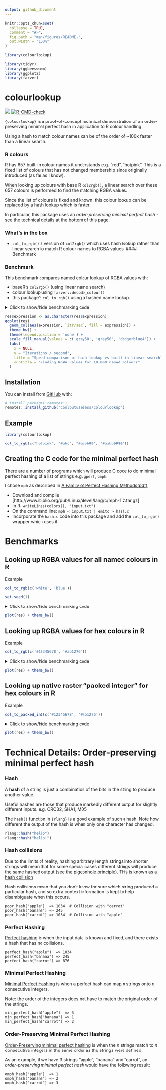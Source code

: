 ```yaml
---
output: github_document
---
```


<!-- README.md is generated from README.Rmd. Please edit that file -->

```r
knitr::opts_chunk$set(
  collapse = TRUE,
  comment = "#>",
  fig.path = "man/figures/README-",
  out.width = "100%"
)

library(colourlookup)

library(tidyr)
library(ggbeeswarm)
library(ggplot2)
library(farver)
```

# colourlookup

<!-- badges: start -->
![](https://img.shields.io/badge/cool-useless-green.svg)
[![R-CMD-check](https://github.com/coolbutuseless/colourlookup/actions/workflows/R-CMD-check.yaml/badge.svg)](https://github.com/coolbutuseless/colourlookup/actions/workflows/R-CMD-check.yaml)
<!-- badges: end -->

`{colourlookup}` is a proof-of-concept technical demonstration of an order-preserving
minimal perfect hash in application to R colour handling.

Using a hash to match colour names can be of the order of ~100x faster than 
a linear search.  

### R colours

R has 657 built-in colour names it understands e.g. "red", "hotpink".  This is 
a fixed list of colours that has not changed membership since originally introduced
(as far as I know).

When looking up colours with base R `col2rgb()`, a linear search over these 657 colours
is performed to find the matching RGBA values.

Since the list of colours is fixed and known, this colour lookup can be
replaced by a hash lookup which is faster.

In particular, this package uses an *order-preserving minimal perfect hash* - 
see the technical details at the bottom of this page.


### What's in the box

* `col_to_rgb()` a version of `col2rgb()` which uses hash lookup rather than 
  linear search to match R colour names to RGBA values.
#### Benchmark

### Benchmark 

This benchmark compares named colour lookup of RGBA values with:

* baseR's `col2rgb()` (using linear name search)
* colour lookup using `farver::decode_colour()`
* this package's `col_to_rgb()` using a hashed name lookup.


<details>
<summary>Click to show/hide benchmarking code</summary>

```r
cols <- sample(colours(), 10000, T)

res <- bench::mark(
  `this package (hash)` = col_to_rgb(cols),
  `farver` = decode_colour(cols),
  `baseR (linear)` = col2rgb(cols, alpha = TRUE),
  check = FALSE
)
knitr::kable(res[,1:5])
```
</details>


```r
res$expression <- as.character(res$expression)
ggplot(res) + 
  geom_col(aes(expression, `itr/sec`, fill = expression)) + 
  theme_bw() + 
  theme(legend.position = 'none') + 
  scale_fill_manual(values = c('grey50', 'grey50', 'dodgerblue4')) + 
  labs(
    x = NULL,
    y = "Iterations / second",
    title = "Speed comparison of hash lookup vs built-in linear search",
    subtitle = "Finding RGBA values for 10,000 named colours"
  )

```


## Installation

You can install from [GitHub](https://github.com/coolbutuseless/colourlookup) with:

``` r
# install.package('remotes')
remotes::install_github('coolbutuseless/colourlookup')
```

## Example

```r
library(colourlookup)

col_to_rgb(c("hotpink", "#abc", "#aabb99", "#aabb9980"))
```


## Creating the C code for the minimal perfect hash

There are a number of programs which will produce C code to
do minimal perfect hashing of a list of strings e.g. `gperf`, `cmph`.

I chose `mph` as described in [A Family of Perfect Hashing Methods(pdf)](https://staff.itee.uq.edu.au/havas/TR0242.pdf)

* Download and compile [http://www.ibiblio.org/pub/Linux/devel/lang/c/mph-1.2.tar.gz]
* In R: `writeLines(colors(), "input.txt")`
* On the command line:  `mph < input.txt | emitc > hash.c`
* Incorporate the `hash.c` code into this package and add the `col_to_rgb()` wrapper
  which uses it.



Benchmarks
===============================================================================

Looking up RGBA values for all named colours in R
-------------------------------------------------------------------------------

Example

```r
col_to_rgb(c('white', 'blue'))
```

```r
set.seed(1)
```

<details>
<summary>Click to show/hide benchmarking code</summary>

```r
#~~~~~~~~~~~~~~~~~~~~~~~~~~~~~~~~~~~~~~~~~~~~~~~~~~~~~~~~~~~~~~~~~~~~~~~~~~~~
# Lots of named colours
#~~~~~~~~~~~~~~~~~~~~~~~~~~~~~~~~~~~~~~~~~~~~~~~~~~~~~~~~~~~~~~~~~~~~~~~~~~~~
cols <- sample(colours(), 10000, T)

#~~~~~~~~~~~~~~~~~~~~~~~~~~~~~~~~~~~~~~~~~~~~~~~~~~~~~~~~~~~~~~~~~~~~~~~~~~~~
# Check we all agree on the RGB representation
#~~~~~~~~~~~~~~~~~~~~~~~~~~~~~~~~~~~~~~~~~~~~~~~~~~~~~~~~~~~~~~~~~~~~~~~~~~~~
a1 <- col_to_rgb(cols)
a2 <- col2rgb(cols, alpha = TRUE)
a3 <- farver::decode_colour(cols) |> t()
a3 <- rbind(a3, 255L)
rownames(a3) <- c('red', 'green', 'blue', 'alpha')
identical(a1, a2)
identical(a2, a3)

#~~~~~~~~~~~~~~~~~~~~~~~~~~~~~~~~~~~~~~~~~~~~~~~~~~~~~~~~~~~~~~~~~~~~~~~~~~~~
# Benchmark
#~~~~~~~~~~~~~~~~~~~~~~~~~~~~~~~~~~~~~~~~~~~~~~~~~~~~~~~~~~~~~~~~~~~~~~~~~~~~
library(farver)
res <- bench::mark(
  colourlookup = col_to_rgb(cols),
  baseR        = col2rgb(cols, alpha = TRUE),
  farver       = decode_colour(cols, alpha = TRUE),
  check = FALSE
)
knitr::kable(res[,1:5])
```

</details>

```r
plot(res) + theme_bw()
```


Looking up RGBA values for hex colours in R
-------------------------------------------------------------------------------

Example

```r
col_to_rgb(c('#12345678', '#ab1276'))
```


<details>
<summary>Click to show/hide benchmarking code</summary>


```r
#~~~~~~~~~~~~~~~~~~~~~~~~~~~~~~~~~~~~~~~~~~~~~~~~~~~~~~~~~~~~~~~~~~~~~~~~~~~~
# Lots of hex colours
#~~~~~~~~~~~~~~~~~~~~~~~~~~~~~~~~~~~~~~~~~~~~~~~~~~~~~~~~~~~~~~~~~~~~~~~~~~~~
cols <- sample(colours(), 10000, T) |>
  col_to_rgb() |>
  t() |>
  rgb(maxColorValue = 255)

#~~~~~~~~~~~~~~~~~~~~~~~~~~~~~~~~~~~~~~~~~~~~~~~~~~~~~~~~~~~~~~~~~~~~~~~~~~~~
# Check we all agree on the RGB representation
#~~~~~~~~~~~~~~~~~~~~~~~~~~~~~~~~~~~~~~~~~~~~~~~~~~~~~~~~~~~~~~~~~~~~~~~~~~~~
a1 <- col_to_rgb(cols)
a2 <- col2rgb(cols, alpha = TRUE)
a3 <- farver::decode_colour(cols) |> t()
a3 <- rbind(a3, 255L)
rownames(a3) <- c('red', 'green', 'blue', 'alpha')
identical(a1, a2)
identical(a2, a3)

#~~~~~~~~~~~~~~~~~~~~~~~~~~~~~~~~~~~~~~~~~~~~~~~~~~~~~~~~~~~~~~~~~~~~~~~~~~~~
# benchmark
#~~~~~~~~~~~~~~~~~~~~~~~~~~~~~~~~~~~~~~~~~~~~~~~~~~~~~~~~~~~~~~~~~~~~~~~~~~~~
library(farver)
res <- bench::mark(
  colourlookup = col_to_rgb(cols),
  baseR        = col2rgb(cols, alpha = TRUE),
  farver       = decode_colour(cols, alpha = TRUE),
  check = FALSE
)
knitr::kable(res[,1:5])
```

</details>


```r
plot(res) + theme_bw()
```



Looking up native raster "packed integer" for hex colours in R
-------------------------------------------------------------------------------

Example

```r
col_to_packed_int(c('#12345678', '#ab1276'))
```


<details>
<summary>Click to show/hide benchmarking code</summary>

```r
#~~~~~~~~~~~~~~~~~~~~~~~~~~~~~~~~~~~~~~~~~~~~~~~~~~~~~~~~~~~~~~~~~~~~~~~~~~~~
# Lots of hex colours
#~~~~~~~~~~~~~~~~~~~~~~~~~~~~~~~~~~~~~~~~~~~~~~~~~~~~~~~~~~~~~~~~~~~~~~~~~~~~
cols <- sample(colours(), 10000, T) |>
  col_to_rgb() |>
  t() |>
  rgb(maxColorValue = 255)


#~~~~~~~~~~~~~~~~~~~~~~~~~~~~~~~~~~~~~~~~~~~~~~~~~~~~~~~~~~~~~~~~~~~~~~~~~~~~
# benchmark
#~~~~~~~~~~~~~~~~~~~~~~~~~~~~~~~~~~~~~~~~~~~~~~~~~~~~~~~~~~~~~~~~~~~~~~~~~~~~
library(farver)
res <- bench::mark(
  `this package` = col_to_packed_int(cols),
  farver         = encode_native(cols),
  check = FALSE
)

knitr::kable(res[,1:5])
```

</details>

```r
plot(res) + theme_bw()
```



Technical Details: Order-preserving minimal perfect hash
===============================================================================

### Hash

A **hash** of a string is just a combination of the bits in the string to 
produce another value.

Useful hashes are those that produce markedly different output for slightly
different inputs. e.g. CRC32, SHA1, MD5

The `hash()` function in `{rlang}` is a good example of such a hash. Note 
how different the output of the hash is when only one character has changed.

```r
rlang::hash("hello")
rlang::hash("hello!")
```

### Hash collisions

Due to the limits of reality, hashing arbitrary length strings into shorter strings
will mean that for some special cases different strings will produce the 
same hashed output (see [the pigeonhole principle](https://en.wikipedia.org/wiki/Pigeonhole_principle)).  This is known as a
[hash collision](https://en.wikipedia.org/wiki/Hash_collision)

Hash collisions mean that you don't know for sure which string produced a particular 
hash, and so extra context information is kept to help disambiguate when this occurs.

```
poor_hash("apple")  => 1034  # Collision with "carrot"
poor_hash("banana") => 245
poor_hash("carrot") => 1034  # Collision with "apple"
```



### Perfect Hashing

[Perfect hashing](https://en.wikipedia.org/wiki/Perfect_hash_function) is 
when the input data is known and fixed, and there exists a hash that 
has no collisions.


```
perfect_hash("apple")  => 1034 
perfect_hash("banana") => 245
perfect_hash("carrot") => 876  
```



### Minimal Perfect Hashing

[Minimal Perfect Hashing](https://en.wikipedia.org/wiki/Perfect_hash_function#Minimal_perfect_hash_function) is when a perfect hash can map *n* strings onto *n* consecutive integers. 

Note: the order of the integers does not have to match the original order of the strings.


```
min_perfect_hash("apple")  => 3 
min_perfect_hash("banana") => 1
min_perfect_hash("carrot") => 2  
```

### Order-Preserving Minimal Perfect Hashing

[Order-Preserving minimal perfect hashing](https://en.wikipedia.org/wiki/Perfect_hash_function#Order_preservation) is when
the *n* strings match to *n* consecutive integers in the same order as the strings were
defined.

As an example, if we have 3 strings "apple", "banana" and "carrot", an *order-preserving
minimal perfect hash* would have the following result:

```
omph_hash("apple")  => 1
omph_hash("banana") => 2
omph_hash("carrot") => 3
```
